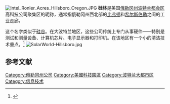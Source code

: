 [[File:Intel_Ronler_Acres_Hillsboro_Oregon.JPG|thumb]]
'''硅林'''是美国[[俄勒冈州|俄勒冈州]][[波特兰都会区|波特兰都会区]]高科技公司聚集区的昵称，通常指俄勒冈州西北部的[[比弗頓_(俄勒岡州)|比弗顿]]和[[希尔斯伯勒_(俄勒冈州)|希尔斯伯勒]]之间的工业走廊。

这个名字类似于[[硅谷|硅谷]]。在大波特兰地区，这些公司传统上专门从事硬件——特别是测试和测量设备、计算机芯片、电子显示器和打印机。在该地区有一个小的清洁技术重点。<ref name="cleantech">{{cite journal|last=Alpern|first=Peter|title=Portland Cultivates Future as Hub for Manufacturing Alternative Energy|journal=IndustryWeek|date=Oct 4, 2010|url=http://www.industryweek.com/articles/portland_cultivates_future_as_hub_for_manufacturing_alternative_energy_22925.aspx|accessdate=30 November 2011|archiveurl=https://web.archive.org/web/20101030033439/http://www.industryweek.com/articles/portland_cultivates_future_as_hub_for_manufacturing_alternative_energy_22925.aspx|archivedate=30 October 2010}}</ref>
[[File:SolarWorld-Hillsboro.jpg|thumb]]

==参考文献==
{{reflist}}

[[Category:俄勒冈州公司|Category:俄勒冈州公司]]
[[Category:美國科技園區|Category:美國科技園區]] 
[[Category:波特兰大都市区|Category:波特兰大都市区]]
[[Category:信息技术|Category:信息技术]]
